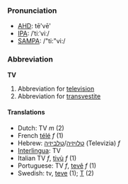 ===Pronunciation===
*[[w:AHD|AHD]]: tē'vē'
*[[w:IPA|IPA]]: /ˈtiːˈviː/
*[[w:SAMPA|SAMPA]]: /"ti:"vi:/

===Abbreviation===
'''TV'''

#Abbreviation for [[television]]
#Abbreviation for [[transvestite]]

====Translations====
*Dutch: TV ''m'' (2)
*French [[télé]] ''f'' (1)
*Hebrew: [[טלויזיה]]/[[טלביזיה]] (Televizia) ''f''
*[[Interlingua]]: TV
*Italian TV ''f'', [[tivù]] ''f'' (1)
*Portuguese: TV ''f'', [[tevê]] ''f'' (1)
*Swedish: tv, [[teve]] (1); [[T]] (2)